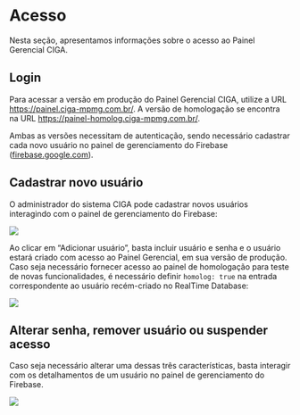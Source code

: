 # Acesso {#sec-acesso}

Nesta seção, apresentamos informações sobre o acesso ao Painel Gerencial CIGA.

## Login

Para acessar a versão em produção do Painel Gerencial CIGA, utilize a URL <https://painel.ciga-mpmg.com.br/>. A versão de homologação se encontra na URL <https://painel-homolog.ciga-mpmg.com.br/>.

Ambas as versões necessitam de autenticação, sendo necessário cadastrar cada novo usuário no painel de gerenciamento do Firebase ([firebase.google.com](firebase.google.com "Firebase")).

## Cadastrar novo usuário

O administrador do sistema CIGA pode cadastrar novos usuários interagindo com o painel de gerenciamento do Firebase:

![](img/criacao_de_usuarios.png)

Ao clicar em "Adicionar usuário", basta incluir usuário e senha e o usuário estará criado com acesso ao Painel Gerencial, em sua versão de produção. Caso seja necessário fornecer acesso ao painel de homologação para teste de novas funcionalidades, é necessário definir `homolog: true` na entrada correspondente ao usuário recém-criado no RealTime Database:

![](img/desbloqueio_de_usuario.png)

## Alterar senha, remover usuário ou suspender acesso

Caso seja necessário alterar uma dessas três características, basta interagir com os detalhamentos de um usuário no painel de gerenciamento do Firebase.

![](img/redefinir_senha.png)
